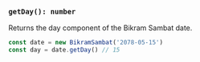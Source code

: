 ### `getDay(): number`

Returns the day component of the Bikram Sambat date.

```jsx copy
const date = new BikramSambat('2078-05-15')
const day = date.getDay() // 15
```
